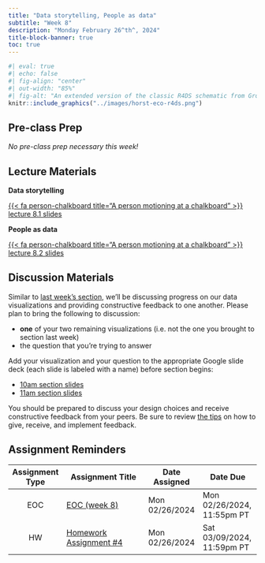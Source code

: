 ```yaml
---
title: "Data storytelling, People as data"
subtitle: "Week 8"
description: "Monday February 26^th^, 2024"
title-block-banner: true
toc: true
---
```


```r
#| eval: true 
#| echo: false
#| fig-align: "center"
#| out-width: "85%" 
#| fig-alt: "An extended version of the classic R4DS schematic from Grolemund & Wickham, with environmental data science, communities, and communication added."
knitr::include_graphics("../images/horst-eco-r4ds.png")
```

## Pre-class Prep

*No pre-class prep necessary this week!* 

## Lecture Materials 

::: {.grid}

::: {.g-col-12 .g-col-md-6}
::: {.center-text}
[**Data storytelling**]{.teal-text .body-text-m}

[{{< fa person-chalkboard title="A person motioning at a chalkboard" >}} lecture 8.1 slides](../slides/week8.1-data-stories-slides.qmd){.btn role="button" target="_blank"} 
:::
:::

::: {.g-col-12 .g-col-md-6}
::: {.center-text}
[**People as data**]{.teal-text .body-text-m}

[{{< fa person-chalkboard title="A person motioning at a chalkboard" >}} lecture 8.2 slides](../slides/week8.2-people-as-data-slides.qmd){.btn role="button" target="_blank"} 
:::
:::

<!-- ::: {.g-col-12 .g-col-md-4} -->
<!-- ::: {.center-text} -->
<!-- [**tbd**]{.teal-text .body-text-m} -->

<!-- [{{< fa person-chalkboard title="A person motioning at a chalkboard" >}} lecture 8.3 slides](../slides/tbd.qmd){.btn role="button" target="_blank"}  -->
<!-- ::: -->
<!-- ::: -->

:::

## Discussion Materials

Similar to [last week's section](https://samanthacsik.github.io/EDS-240-data-viz/course-materials/week7.html#discussion-materials), we'll be discussing progress on our data visualizations and providing constructive feedback to one another. Please plan to bring the following to discussion:

- **one** of your two remaining visualizations (i.e. not the one you brought to section last week)
- the question that you're trying to answer

Add your visualization and your question to the appropriate Google slide deck (each slide is labeled with a name) before section begins:

- [10am section slides](https://docs.google.com/presentation/d/1yMazygIdqDcR2J4wlPmPZ9ao40kHE9QmXHFgK7LTNbY/edit?usp=sharing)
- [11am section slides](https://docs.google.com/presentation/d/1Y4Tf6j4ub8cU9hqp61J1sa31hQidlkIIPhvXVjuZNhU/edit?usp=sharing)

You should be prepared to discuss your design choices and receive constructive feedback from your peers. Be sure to review [the tips](https://samanthacsik.github.io/EDS-240-data-viz/course-materials/week7.html#how-to-give-receive-feedback) on how to give, receive, and  implement feedback.

## Assignment Reminders

<!-- | Assignment Type | Assignment Title       | Date Assigned  | Date Due                   | -->
<!-- |:---------------:|------------------------|----------------|----------------------------| -->
<!-- | EOC             | EOC (week 8)           | Mon 02/26/2024 | Mon 02/26/2024, 11:55pm PT | -->
<!-- | HW              | Homework Assignment #4 | Mon 02/26/2024 | Sat 03/09/2024, 11:59pm PT | -->

| Assignment Type | Assignment Title                                                 | Date Assigned  | Date Due        |
|:---------------:|-------------------------------------------------------|----------------|----------------------------|
| EOC             | [EOC (week 8)](https://forms.gle/aqUwck6jABKRUfYMA)   | Mon 02/26/2024 | Mon 02/26/2024, 11:55pm PT |
| HW              | [Homework Assignment #4](../assignments/HW4.qmd)      | Mon 02/26/2024 | Sat 03/09/2024, 11:59pm PT |

